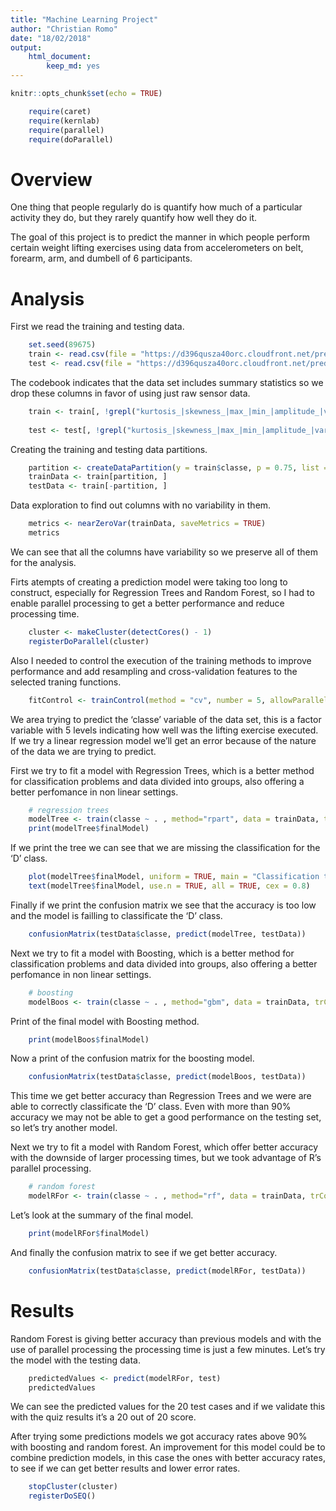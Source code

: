 ```yaml
---
title: "Machine Learning Project"
author: "Christian Romo"
date: "18/02/2018"
output:
    html_document:
        keep_md: yes
---
```


```r
knitr::opts_chunk$set(echo = TRUE)
```


```r
    require(caret)
    require(kernlab)
    require(parallel)
    require(doParallel)
```

# Overview

One thing that people regularly do is quantify how much of a particular activity they do, but they rarely quantify how well they do it.

The goal of this project is to predict the manner in which people perform certain weight lifting exercises using data from accelerometers on belt, forearm, arm, and dumbell of 6 participants.

# Analysis

First we read the training and testing data.
```r
    set.seed(89675)
    train <- read.csv(file = "https://d396qusza40orc.cloudfront.net/predmachlearn/pml-training.csv")
    test <- read.csv(file = "https://d396qusza40orc.cloudfront.net/predmachlearn/pml-testing.csv")
```

The codebook indicates that the data set includes summary statistics so we drop these columns in favor of using just raw sensor data.
```r
    train <- train[, !grepl("kurtosis_|skewness_|max_|min_|amplitude_|var_|avg_|stddev_|user_|X|_timestamp|_window", names(train), ignore.case = FALSE)]
    
    test <- test[, !grepl("kurtosis_|skewness_|max_|min_|amplitude_|var_|avg_|stddev_|user_|X|_timestamp|_window", names(test), ignore.case = FALSE)]
```

Creating the training and testing data partitions.
```r
    partition <- createDataPartition(y = train$classe, p = 0.75, list = FALSE)
    trainData <- train[partition, ]
    testData <- train[-partition, ]
```

Data exploration to find out columns with no variability in them.
```r
    metrics <- nearZeroVar(trainData, saveMetrics = TRUE)
    metrics
```
We can see that all the columns have variability so we preserve all of them for the analysis.


Firts atempts of creating a prediction model were taking too long to construct, especially for
Regression Trees and Random Forest, so I had to enable parallel processing to get a better 
performance and reduce processing time.
```r
    cluster <- makeCluster(detectCores() - 1)
    registerDoParallel(cluster)
```

Also I needed to control the execution of the training methods to improve performance and
add resampling and cross-validation features to the selected traning functions.
```r
    fitControl <- trainControl(method = "cv", number = 5, allowParallel = TRUE)
```

We area trying to predict the 'classe' variable of the data set, this is a factor variable with 5
levels indicating how well was the lifting exercise executed. If we try a linear regression model
we'll get an error because of the nature of the data we are trying to predict.


First we try to fit a model with Regression Trees, which is a better method for classification problems
and data divided into groups, also offering a better perfomance in non linear settings.
```r
    # regression trees
    modelTree <- train(classe ~ . , method="rpart", data = trainData, trControl = fitControl)
    print(modelTree$finalModel)
```

If we print the tree we can see that we are missing the classification for the 'D' class.
```r
    plot(modelTree$finalModel, uniform = TRUE, main = "Classification tree")
    text(modelTree$finalModel, use.n = TRUE, all = TRUE, cex = 0.8)
```

Finally if we print the confusion matrix we see that the accuracy is too low and the model is 
failling to classificate the 'D' class.
```r
    confusionMatrix(testData$classe, predict(modelTree, testData))
```

Next we try to fit a model with Boosting, which is a better method for classification problems
and data divided into groups, also offering a better perfomance in non linear settings.
```r
    # boosting
    modelBoos <- train(classe ~ . , method="gbm", data = trainData, trControl = fitControl, verbose = FALSE)
```

Print of the final model with Boosting method.
```r
    print(modelBoos$finalModel)
```

Now a print of the confusion matrix for the boosting model.
```r
    confusionMatrix(testData$classe, predict(modelBoos, testData))
```
This time we get better accuracy than Regression Trees and we were are able to correctly
classificate the 'D' class. Even with more than 90% accuracy we may not be able to get a good performance on
the testing set, so let's try another model.

Next we try to fit a model with Random Forest, which offer better accuracy with the downside of larger
processing times, but we took advantage of R's parallel processing.
```r
    # random forest
    modelRFor <- train(classe ~ . , method="rf", data = trainData, trControl = fitControl)
```

Let's look at the summary of the final model.
```r
    print(modelRFor$finalModel)
```

And finally the confusion matrix to see if we get better accuracy.
```r
    confusionMatrix(testData$classe, predict(modelRFor, testData))
```

# Results

Random Forest is giving better accuracy than previous models and with the use of parallel processing
the processing time is just a few minutes. Let's try the model with the testing data.
```r
    predictedValues <- predict(modelRFor, test)
    predictedValues
```
We can see the predicted values for the 20 test cases and if we validate this with the quiz results
it's a 20 out of 20 score.

After trying some predictions models we got accuracy rates above 90% with boosting and random forest.
An improvement for this model could be to combine prediction models, in this case the ones with better
accuracy rates, to see if we can get better results and lower error rates.
   
```r
    stopCluster(cluster)
    registerDoSEQ()
```


